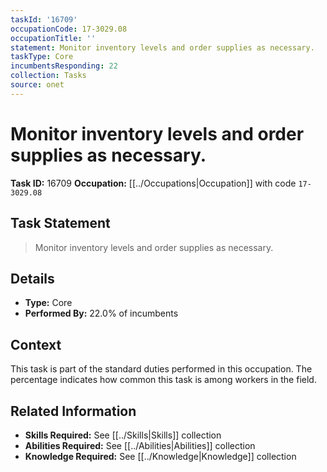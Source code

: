 ```yaml
---
taskId: '16709'
occupationCode: 17-3029.08
occupationTitle: ''
statement: Monitor inventory levels and order supplies as necessary.
taskType: Core
incumbentsResponding: 22
collection: Tasks
source: onet
---
```

# Monitor inventory levels and order supplies as necessary.

**Task ID:** 16709
**Occupation:** [[../Occupations|Occupation]] with code `17-3029.08`

## Task Statement

> Monitor inventory levels and order supplies as necessary.

## Details

- **Type:** Core
- **Performed By:** 22.0% of incumbents

## Context

This task is part of the standard duties performed in this occupation. The percentage indicates how common this task is among workers in the field.

## Related Information

- **Skills Required:** See [[../Skills|Skills]] collection
- **Abilities Required:** See [[../Abilities|Abilities]] collection
- **Knowledge Required:** See [[../Knowledge|Knowledge]] collection
